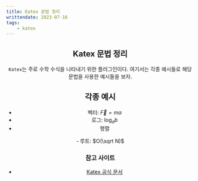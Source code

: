 ```yaml
---
title: Katex 문법 정리
writtendate: 2023-07-16
tags:
    - katex
---
```


<Header />

## Katex 문법 정리

`Katex`는 주로 수학 수식을 나타내기 위한 플러그인이다. 여기서는 각종 예시들로 해당 문법을 사용한 예시들을 보자.

## 각종 예시

- 벡터: $\overrightarrow{F} = ma$
- 로그: $\log_{a}b$
- 행렬
<BlockMath math='\vec{A} = \begin{pmatrix}x1 & y1 & 0\end{pmatrix} \begin{pmatrix}\vec{i}\\\vec{j}\\\vec{k}\end{pmatrix}' />
- 루트: $O(\sqrt N)$

### 참고 사이트

- [Katex 공식 문서](https://katex.org/docs/supported.html)

<TagList />
<Comment />